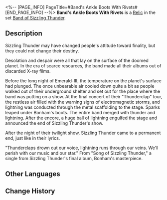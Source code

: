 <%-- [PAGE_INFO]
PageTitle=#Band's Ankle Boots With Rivets#
[END_PAGE_INFO] --%>
{{Relic Infobox
|id        = 61094
|image     = Item Band's Ankle Boots With Rivets.png{{subst:void|<!--$UPLOAD:<<SpriteOutput/RelicFigures/IconRelic_109_4.png>-<Item Band's Ankle Boots With Rivets.png>-<Relic Icons>>-->}}
|set       = Band of Sizzling Thunder
|piece     = Feet
|mentions  = 
}}
{{Description|Drummer Bonham's ankle boots, the dark leather surface glued with rivets reflecting the stage lights.}}
'''Band's Ankle Boots With Rivets''' is a [[Relic]] in the set [[Band of Sizzling Thunder]].

==Description==
Sizzling Thunder may have changed people's attitude toward finality, but they could not change their destiny.

Desolation and despair were all that lay on the surface of the doomed planet. In the era of scarce resources, the band made all their albums out of discarded X-ray films.

Before the long night of Emerald-III, the temperature on the planet's surface had plunged. The once unbearable air cooled down quite a bit as people walked out of their underground shelter and set out for the place where the band was putting on a show. At the final concert of their "Thunderclap" tour, the restless air filled with the warning signs of electromagnetic storms, and lightning was conducted through the metal scaffolding to the stage. Sparks leaped under Bonham's boots. The entire band merged with thunder and lightning. After the encore, a huge ball of lightning engulfed the stage and announced the end of Sizzling Thunder's show.

After the night of their twilight show, Sizzling Thunder came to a permanent end, just like in their lyrics.

"Thunderclaps drown out our voice, lightning runs through our veins. We'll perish with our music and our star." From "Song of Sizzling Thunder," a single from Sizzling Thunder's final album, Bonham's masterpiece.

==Other Languages==
{{Other Languages
|en   = Band's Ankle Boots With Rivets
|zhs  = 乐队的铆钉短靴
|zht  = 樂團的鉚釘短靴
|ja   = バンドのリベットブーツ
|ko   = 밴드의 리벳 숏부츠
|es   = Botas con remaches de la banda
|fr   = Bottes cloutées du groupe
|ru   = Берцы бэнда с заклёпками
|th   = Band's Ankle Boots With Rivets
|vi   = Bốt Gắn Đinh Của Ban Nhạc
|de   = Nietenbesetzte Boots der Band
|id   = Band's Ankle Boots With Rivets
|pt   = Bota de Cano Curto com Rebites da Banda
}}

==Change History==
{{Change History|1.0}}